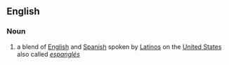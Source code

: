 ==English==
===Noun===
#a blend of [[English]] and [[Spanish]] spoken by [[Latino]]s on the [[United States]] also called ''[[espanglés]]''